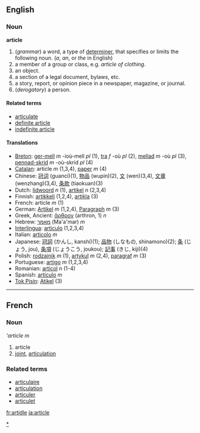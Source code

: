 ==English==
===Noun===
'''article'''
<!-- these defs are definitely in the wrong order! -->
# (''grammar'') a word, a type of [[determiner]], that specifies or limits the following noun. (''a'', ''an'', or ''the'' in English)
# a member of a group or class, e.g. ''article of clothing''.
# an object.
# a section of a legal document, bylaws, etc.
# a story, report, or opinion piece in a newspaper, magazine, or journal.
# (''derogatory'') a person.

====Related terms====
*[[articulate]]<!-- well it's probably related -->
*[[definite article]]
*[[indefinite article]]

====Translations====
*[[Breton]]: [[ger-mell]] ''m'' -ioù-mell ''pl'' (1), [[tra]] ''f'' -où ''pl'' (2), [[mellad]] ''m'' -où ''pl'' (3), [[pennad-skrid]] ''m'' -où-skrid ''pl'' (4)
*[[Catalan]]: article ''m'' (1,3,4), [[paper]] ''m'' (4)
*Chinese: [[冠词]] (guanci)(1), [[物品]] (wupin)(2), [[文]] (wen)(3,4), [[文章]] (wenzhang)(3,4), [[条款]] (tiaokuan)(3)
*Dutch: [[lidwoord]] ''n'' (1), [[artikel]] ''n'' (2,3,4)
*Finnish: [[artikkeli]] (1,2,4), [[artikla]] (3)
*French: article ''m'' (1)
*German: [[Artikel]] ''m'' (1,2,4), [[Paragraph]] ''m'' (3)
*Greek, Ancient: [[ἄρθρον]] (arthron, 1) ''n''
*Hebrew: [[מאמר]] (Ma'a'mar) ''m''
*[[Interlingua]]: [[articulo]] (1,2,3,4)
*Italian: [[articolo]] ''m''
*Japanese: [[冠詞]] (かんし, kanshi)(1); [[品物]] (しなもの, shinamono)(2); [[条]] (じょう, jou), [[条項]] (じょうこう, joukou); [[記事]] (きじ, kiji)(4)
*Polish: [[rodzajnik]] ''m'' (1), [[artykul]] ''m'' (2,4), [[paragraf]] ''m'' (3)
*Portuguese: [[artigo]] ''m'' (1,2,3,4)
*Romanian: [[articol]] ''n'' (1-4)
*Spanish: [[artículo]] ''m''
*[[Tok Pisin]]: [[Atikel]] (3)
----
==French==
===Noun===
'''article'' ''m''

# article
# [[joint]], [[articulation]]

===Related terms===
*[[articulaire]]
*[[articulation#French|articulation]]
*[[articuler]]
*[[articulet]]

[[Category:English articles|*]]
[[fr:artidle]] [[ja:article]]
